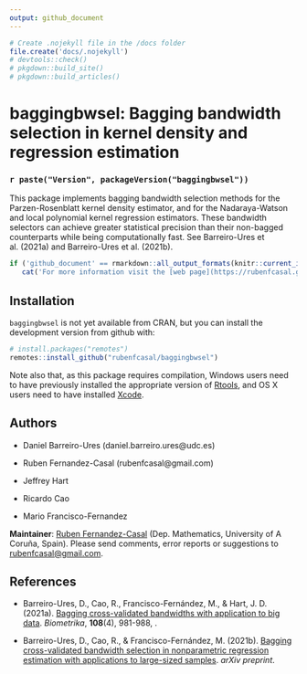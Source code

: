 ```yaml
---
output: github_document
---
```


<!-- 
README.md is generated from README.Rmd. 
Please edit that file 
-->

```r
# Create .nojekyll file in the /docs folder
file.create('docs/.nojekyll')
# devtools::check() 
# pkgdown::build_site()
# pkgdown::build_articles()
```

baggingbwsel: Bagging bandwidth selection in kernel density and regression estimation
============================================

### `r paste("Version", packageVersion("baggingbwsel"))`

This package implements bagging bandwidth selection methods for the Parzen-Rosenblatt kernel density estimator, and for the Nadaraya-Watson and local polynomial kernel regression estimators. These bandwidth selectors can achieve greater statistical precision than their non-bagged counterparts while being computationally fast. See Barreiro-Ures et al. (2021a) and Barreiro-Ures et al. (2021b).


```r
if ('github_document' == rmarkdown::all_output_formats(knitr::current_input()) && !knitr:::is_html_output()) 
   cat('For more information visit the [web page](https://rubenfcasal.github.io/baggingbwsel) of the package.')
```


Installation
------------

`baggingbwsel` is not yet available from CRAN, but you can install the development version from github with:

```r
# install.packages("remotes")
remotes::install_github("rubenfcasal/baggingbwsel")
```

Note also that, as this package requires compilation, Windows users need to have previously installed the appropriate version of [Rtools](https://cran.r-project.org/bin/windows/Rtools/), and OS X users need to have installed [Xcode](https://apps.apple.com/us/app/xcode/id497799835).


Authors
----------

*   Daniel Barreiro-Ures (daniel.barreiro.ures@udc.es)
    
*   Ruben Fernandez-Casal (rubenfcasal@gmail.com)

*   Jeffrey Hart

*   Ricardo Cao

*   Mario Francisco-Fernandez


**Maintainer**: [Ruben Fernandez-Casal](https://rubenfcasal.github.io) (Dep. Mathematics, University of A Coruña, Spain). 
Please send comments, error reports or suggestions to [rubenfcasal@gmail.com](mailto:rubenfcasal@gmail.com).


References
----------

* Barreiro-Ures, D., Cao, R., Francisco-Fernández, M., & Hart, J. D. (2021a). [Bagging cross-validated bandwidths with application to big data](https://doi.org/10.1093/biomet/asaa092). *Biometrika*, **108**(4), 981-988, .

* Barreiro-Ures, D., Cao, R., & Francisco-Fernández, M. (2021b). [Bagging cross-validated bandwidth selection in nonparametric regression estimation with applications to large-sized samples](https://arxiv.org/abs/2105.04134). *arXiv preprint*. 
